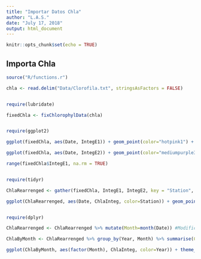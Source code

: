 ```yaml
---
title: "Importar Datos Chla"
author: "L.A.S."
date: "July 17, 2018"
output: html_document
---
```


```r
knitr::opts_chunk$set(echo = TRUE)
```

## Importa Chla

```r
source("R/functions.r")

chla <- read.delim("Data/Clorofila.txt", stringsAsFactors = FALSE)


require(lubridate)

fixedChla <- fixChlorophylData(chla)


require(ggplot2)

ggplot(fixedChla, aes(Date, IntegE1)) + geom_point(color="hotpink1") + scale_y_log10() + theme_minimal()

ggplot(fixedChla, aes(Date, IntegE2)) + geom_point(color="mediumpurple3") + scale_y_log10() + theme_minimal()

range(fixedChla$IntegE1, na.rm = TRUE)


require(tidyr)

ChlaRearrenged <- gather(fixedChla, IntegE1, IntegE2, key = "Station", value = "ChlaInteg")

ggplot(ChlaRearrenged, aes(Date, ChlaInteg, color=Station)) + geom_point() + geom_line() + scale_y_log10() + theme_minimal() + facet_wrap(~Station) + scale_color_brewer(palette = "Pastel1") + stat_smooth(se=FALSE)


require(dplyr)

ChlaRearrenged <- ChlaRearrenged %>% mutate(Month=month(Date)) #Modifica los valores de la variable Month haciendo que copie los meses de Date

ChlaByMonth <- ChlaRearrenged %>% group_by(Year, Month) %>% summarise(ChlaInteg=mean(ChlaInteg, na.rm = TRUE))

ggplot(ChlaByMonth, aes(factor(Month), ChlaInteg, color=Year)) + theme_minimal() + scale_y_log10() + geom_point()


```
